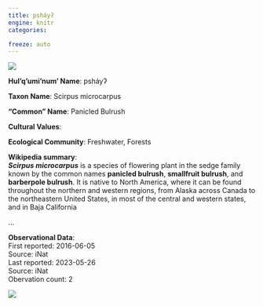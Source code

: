 ```yaml
---
title: psháyʔ
engine: knitr
categories:

freeze: auto
---
```

![](https://inaturalist-open-data.s3.amazonaws.com/photos/12835/medium.jpg){fig-alt="psháyʔ - Panicled Bulrush"}

**Hul'q'umi'num' Name**: psháyʔ

**Taxon Name**: Scirpus microcarpus

**"Common" Name**: Panicled Bulrush

**Cultural Values**:  

::: {layout-nrow=1 style="width:60%"}

:::

**Ecological Community**: Freshwater, Forests

**Wikipedia summary**:  
<i><b>Scirpus microcarpus</b></i> is a species of flowering plant in the sedge family known by the common names <b>panicled bulrush</b>, <b>smallfruit bulrush</b>, and <b>barberpole bulrush</b>. It is native to North America, where it can be found throughout the northern and western regions, from Alaska across Canada to the northeastern United States, in most of the central and western states, and in Baja California</p>...

**Observational Data**:   
First reported: 2016-06-05  
Source: iNat  
Last reported: 2023-05-26  
Source: iNat  
Obervation count: 2

![](community_dist.png)
